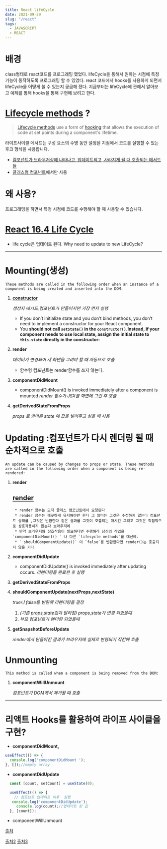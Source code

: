 ```yaml
---
title: React lifeCycle
date: 2021-09-29
slug: "/react"
tags:
  - JAVASCRIPT
  - REACT
---
```


# 배경

class형태로 react코드를 프로그래밍 했었다.
lifeCycle을 통해서 원하는 시점에 특정 기능이 동작하도록 프로그래밍 할 수 있었다.
react 코드에서 hooks를 사용하게 되면서 lifeCycle을 어떻게 쓸 수 있는지 궁금해 졌다.
지금부터는 lifeCycle에 관해서 알아보고 예제를 통해 hooks을 통해 구현해 보려고 한다.

# [Lifecycle methods](https://projects.wojtekmaj.pl/react-lifecycle-methods-diagram/) ?

>[Lifecycle methods](https://en.wikipedia.org/wiki/React_(JavaScript_library)#Lifecycle_methods) use a form of [hooking](https://en.wikipedia.org/wiki/Hooking) that allows the execution of code at set points during a component's lifetime.

라이프사이클 메서드는 구성 요소의 수명 동안 설정된 지점에서 코드를 실행할 수 있는 후크 형식을 사용합니다.

- [컴포넌트가 브라우저상에 나타나고, 업데이트되고, 사라지게 될 때 호출되는 메서드들](https://react.vlpt.us/basic/25-lifecycle.html)
- [클래스형 컴포넌트](https://react.vlpt.us/basic/24-class-component.html)에서만 사용

# 왜 사용?
프로그래밍을 하면서 특정 시점에 코드를 수행해야 할 때 사용할 수 있습니다.

# [React 16.4 Life Cycle](https://miro.medium.com/max/2000/1*rrl7MQc41h5ElkLmMTdSUA.jpeg)

* life cycle은 업데이트 된다.
Why need to update to new LifeCycle?
---

# Mounting(생성)
```
These methods are called in the following order when an instance of a component is being created and inserted into the DOM:
```

1.  **[constructor](https://reactjs.org/docs/react-component.html#constructor)**

    *생성자 메서드,컴포넌트가 만들어지면 가장 먼저 실행*
    * If you don’t initialize state and you don’t bind methods, you don’t need to implement a constructor for your React component.
    * You <b>should not call `setState()` in the `constructor()`.Instead, if your component needs to use local state, <b>assign the initial state to `this.state`</b> directly in the constructor:</b>

1. **render**
    
    *데이터가 변경되어 새 화면을 그려야 할 때 자동으로 호출*
    
    - 함수형 컴포넌트는 render함수를 쓰지 않는다.
2. **componentDidMount**
    * componentDidMount() is invoked immediately after a component is mounted
    *render 함수가 JSX를 화면에 그린 후 호출*
    
3. **getDerivedStateFromProps**
    
    *props 로 받아온 state 에 값을 넣어주고 싶을 때 사용*

# Updating :컴포넌트가 다시 렌더링 될 때 순차적으로 호출

```
An update can be caused by changes to props or state. These methods are called in the following order when a component is being re-rendered:
```

1. **render**
    ## [render](https://reactjs.org/docs/react-component.html#render)

        * render 함수는 오직 클레스 컴포넌트에서 요청된다
        * render 함수는 꺠끗하게 유지해야만 한다 그 의미는 그것은 수정하지 않는다 컴포넌트 상태를 ,그것은 반환한다 같은 결과를 그것이 호출되는 매시간 그리고 그것은 직접적으로 상호작용하지 않는다 브라우저에
        * 만약 브라우저와 상호작용이 필요하다면 수행해라 당신의 작업을 `componentDidMount() ` 나 다른 `lifecycle methods`를 대신에.
        * ` shouldComponentUpdate()` 이 `false`를 반환한다면 render()는 호출되지 않을 거다

2. **componentDidUpdate**
    * componentDidUpdate() is invoked immediately after updating occurs.
    *리렌더링을 완료한 후 실행*
    
3. **getDerivedStateFromProps**
4. **shouldComponentUpdate(nextProps,nextState)**
    
      *true나 false를 반환해 리렌더링을 결정*
    
    1.  *(기존 props,state값과 달라짐) props,state가 변경 되었을때*
    2. *부모 컴포넌트가 렌더링 되었을때*
5. **getSnapshotBeforeUpdate**
    
    *render에서 만들어진 결과가 브라우저에 실제로 반영되기 직전에 호출*

# Unmounting

```
This method is called when a component is being removed from the DOM:
```

1. **componentWillUnmount**
    
    *컴포넌트가 DOM에서 제거될 때 호출*

---

# 리액트 Hooks를 활용하여 라이프 사이클을 구현?

- **componentDidMount,**

```jsx
useEffect(() => {
  console.log('componentDidMount ');
}, []);//empty array
```

- **componentDidUpdate**

```jsx
  const [count, setCount] = useState(0);

  useEffect(() => {
    // 컴포넌트 업데이트 이후  실행
   console.log('componentDidUpdate');
	 console.log(count);//업데이트 된 값
  }, [count]);
```

- componentWillUnmount

[출처](https://velog.io/@delilah/React-5-Component-%EC%BB%B4%ED%8F%AC%EB%84%8C%ED%8A%B8%EC%9D%98-%EC%83%9D%EB%AA%85%EC%A3%BC%EA%B8%B0)

[출처2](https://kyun2da.dev/react/%EB%A6%AC%EC%95%A1%ED%8A%B8-%EB%9D%BC%EC%9D%B4%ED%94%84%EC%82%AC%EC%9D%B4%ED%81%B4%EC%9D%98-%EC%9D%B4%ED%95%B4/)
[출처3](https://velog.io/@jeonghoheo/React-Hooks%EB%A6%AC%EC%95%A1%ED%8A%B8-%ED%9B%85%EC%8A%A4%EC%9D%98-%EA%B8%B0%EB%B3%B8-Part-1-2jjxpaobgg)
